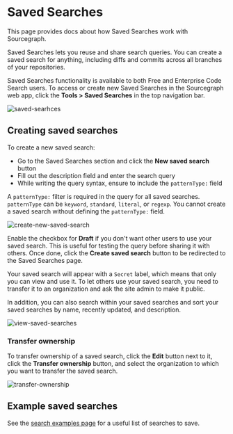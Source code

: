 # Saved Searches

<p className="subtitle">This page provides docs about how Saved Searches work with Sourcegraph.</p>

Saved Searches lets you reuse and share search queries. You can create a saved search for anything, including diffs and commits across all branches of your repositories.

Saved Searches functionality is available to both Free and Enterprise Code Search users. To access or create new Saved Searches in the Sourcegraph web app, click the **Tools > Saved Searches** in the top navigation bar.

![saved-searhces](https://storage.googleapis.com/sourcegraph-assets/Docs/saved-searches-0824.png)

## Creating saved searches

To create a new saved search:

- Go to the Saved Searches section and click the **New saved search** button
- Fill out the description field and enter the search query
- While writing the query syntax, ensure to include the `patternType:` field

A `patternType:` filter is required in the query for all saved searches. `patternType` can be `keyword`, `standard`, `literal`, or `regexp`. You cannot create a saved search without defining the `patternType:` field.

![create-new-saved-search](https://storage.googleapis.com/sourcegraph-assets/Docs/create-new-saved-search-0824.png)

Enable the checkbox for **Draft** if you don't want other users to use your saved search. This is useful for testing the query before sharing it with others. Once done, click the **Create saved search** button to be redirected to the Saved Searches page.

Your saved search will appear with a `Secret` label, which means that only you can view and use it. To let others use your saved search, you need to transfer it to an organization and ask the site admin to make it public.

In addition, you can also search within your saved searches and sort your saved searches by name, recently updated, and description.

![view-saved-searches](https://storage.googleapis.com/sourcegraph-assets/Docs/view-saved-searches-0824.png)

### Transfer ownership

To transfer ownership of a saved search, click the **Edit** button next to it, click the **Transfer ownership** button, and select the organization to which you want to transfer the saved search.

![transfer-ownership](https://storage.googleapis.com/sourcegraph-assets/Docs/transfer-ownership-saved-search-0824.png)

## Example saved searches

See the [search examples page](/code-search/queries/examples) for a useful list of searches to save.
